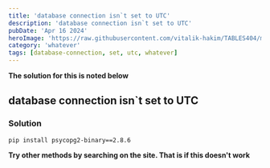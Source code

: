 ```yaml
---
title: 'database connection isn`t set to UTC'
description: 'database connection isn`t set to UTC'
pubDate: 'Apr 16 2024'
heroImage: 'https://raw.githubusercontent.com/vitalik-hakim/TABLES404/main/error_b/misc.png'
category: 'whatever'
tags: [database-connection, set, utc, whatever]
---
```


**The solution for this is noted below**

## database connection isn`t set to UTC

### Solution

```whatever
pip install psycopg2-binary==2.8.6
```

**Try other methods by searching on the site. That is if this doesn't work**
